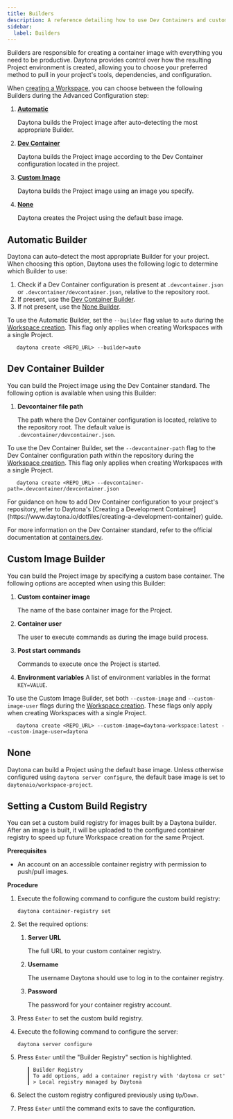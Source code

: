 ```yaml
---
title: Builders
description: A reference detailing how to use Dev Containers and custom images as the base for your project.
sidebar:
  label: Builders
---
```



Builders are responsible for creating a container image with everything you need to be productive.
Daytona provides control over how the resulting Project environment is created, allowing you to choose your preferred method to pull in your project's tools, dependencies, and configuration.

When [creating a Workspace](./workspaces#create-a-workspace), you can choose between the following Builders during the Advanced Configuration step:

1. [**Automatic**](#automatic-builder)

   Daytona builds the Project image after auto-detecting the most appropriate Builder.

2. [**Dev Container**](#dev-container-builder)

   Daytona builds the Project image according to the Dev Container configuration located in the project.

3. [**Custom Image**](#custom-image-builder)

   Daytona builds the Project image using an image you specify.

4. [**None**](#none)

   Daytona creates the Project using the default base image.

## Automatic Builder

Daytona can auto-detect the most appropriate Builder for your project.
When choosing this option, Daytona uses the following logic to determine which Builder to use:

1. Check if a Dev Container configuration is present at `.devcontainer.json` or `.devcontainer/devcontainer.json`, relative to the repository root.
2. If present, use the [Dev Container Builder](#dev-container-builder).
3. If not present, use the [None Builder](#none).

To use the Automatic Builder, set the `--builder` flag value to `auto` during the [Workspace creation](/usage/workspaces#create-a-workspace). This flag only applies when creating Workspaces with a single Project.

```shell
   daytona create <REPO_URL> --builder=auto
```

## Dev Container Builder

You can build the Project image using the Dev Container standard.
The following option is available when using this Builder:

1. **Devcontainer file path**

   The path where the Dev Container configuration is located, relative to the repository root.
   The default value is `.devcontainer/devcontainer.json`.

To use the Dev Container Builder, set the `--devcontainer-path` flag to the Dev Container configuration path within the repository during the [Workspace creation](/usage/workspaces#create-a-workspace). This flag only applies when creating Workspaces with a single Project.

```shell
   daytona create <REPO_URL> --devcontainer-path=.devcontainer/devcontainer.json
```

<Aside type="tip">
For guidance on how to add Dev Container configuration to your project's repository, refer to Daytona's [Creating a Development Container](https://www.daytona.io/dotfiles/creating-a-development-container) guide.

For more information on the Dev Container standard, refer to the official documentation at [containers.dev](https://containers.dev/).

</Aside>

## Custom Image Builder

You can build the Project image by specifying a custom base container.
The following options are accepted when using this Builder:

1. **Custom container image**

   The name of the base container image for the Project.

2. **Container user**

   The user to execute commands as during the image build process.

3. **Post start commands**

   Commands to execute once the Project is started.

4. **Environment variables**
   A list of environment variables in the format `KEY=VALUE`.

To use the Custom Image Builder, set both `--custom-image` and `--custom-image-user` flags during the [Workspace creation](/usage/workspaces#create-a-workspace). These flags only apply when creating Workspaces with a single Project.

```shell
   daytona create <REPO_URL> --custom-image=daytona-workspace:latest --custom-image-user=daytona
```

## None

Daytona can build a Project using the default base image.
Unless otherwise configured using `daytona server configure`, the default base image is set to `daytonaio/workspace-project`.

## Setting a Custom Build Registry

You can set a custom build registry for images built by a Daytona builder.
After an image is built, it will be uploaded to the configured container registry to speed up future Workspace creation for the same Project.

**Prerequisites**

- An account on an accessible container registry with permission to push/pull images.

**Procedure**

1. Execute the following command to configure the custom build registry:

   ```shell
   daytona container-registry set
   ```

2. Set the required options:
   1. **Server URL**

      The full URL to your custom container registry.

   2. **Username**

      The username Daytona should use to log in to the container registry.

   3. **Password**

      The password for your container registry account.

3. Press `Enter` to set the custom build registry.
4. Execute the following command to configure the server:

   ```shell
   daytona server configure
   ```

5. Press `Enter` until the "Builder Registry" section is highlighted.

   ```text
      ┃ Builder Registry
      ┃ To add options, add a container registry with 'daytona cr set'
      ┃ > Local registry managed by Daytona
   ```

6. Select the custom registry configured previously using `Up`/`Down`.
7. Press `Enter` until the command exits to save the configuration.
